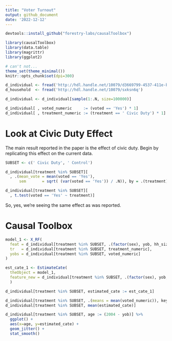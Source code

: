 ```yaml
---
title: "Voter Turnout"
output: github_document
date: '2022-12-12'
---
```


```r
devtools::install_github("forestry-labs/causalToolbox")
```

```r
library(causalToolbox)
library(data.table)
library(magrittr)
library(ggplot2)
```

```r
# can't not...
theme_set(theme_minimal())
knitr::opts_chunk$set(dpi=300)
```


```r
d_individual <- fread('http://hdl.handle.net/10079/d3669799-4537-411e-b175-d9e837324c35')
d_household  <- fread('http://hdl.handle.net/10079/sxksn6q')
```

```r
d_individual <- d_individual[sample(1:.N, size=100000)]
```


```r
d_individual[ , voted_numeric     := (voted == 'Yes') * 1]
d_individual[ , treatment_numeric := (treatment == ' Civic Duty') * 1]
```

# Look at Civic Duty Effect 

The main result reported in the paper is the effect of civic duty. Begin by replicating this effect on the current data. 

```r
SUBSET <- c(' Civic Duty', ' Control')

d_individual[treatment %in% SUBSET][
  , .(mean_vote = mean(voted == 'Yes'), 
      sem       = sqrt( (var(voted == 'Yes')) / .N)), by = .(treatment)]

d_individual[treatment %in% SUBSET][ 
  , t.test(voted == 'Yes' ~ treatment)]
```

So, yes, we're seeing the same effect as was reported. 

# Causal Toolbox 

```r
model_1 <- X_RF(
  feat = d_individual[treatment %in% SUBSET, .(factor(sex), yob, hh_size, g2004_mean)],
  tr   = d_individual[treatment %in% SUBSET, treatment_numeric], 
  yobs = d_individual[treatment %in% SUBSET, voted_numeric]
)
```

```r
est_cate_1 <- EstimateCate(
  theObject = model_1, 
  feature_new = d_individual[treatment %in% SUBSET, .(factor(sex), yob, hh_size, g2004_mean)]
  )
```

```r
d_individual[treatment %in% SUBSET, estimated_cate := est_cate_1]
```

```r
d_individual[treatment %in% SUBSET, .(means = mean(voted_numeric)), keyby = .(treatment)][,-1*diff(means)]
d_individual[treatment %in% SUBSET, mean(estimated_cate)]
```

```r
d_individual[treatment %in% SUBSET, age := (2004 - yob)] %>% 
  ggplot() + 
  aes(x=age, y=estimated_cate) + 
  geom_jitter() + 
  stat_smooth()
```


